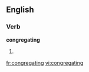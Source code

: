 
==English==

===Verb===
'''congregating'''

# {{present participle of|[[congregate]]}}

[[fr:congregating]]
[[vi:congregating]]